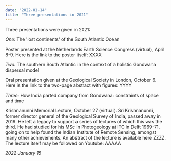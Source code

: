 ```yaml
---
date: "2022-01-14"
title: "Three presentations in 2021"
---
```


Three presentations were given in 2021:

*One:*  The 'lost continents' of the South Atlantic Ocean

Poster presented at the Netherlands Earth Science Congress (virtual), April 8-9. Here is the link to the poster itself: XXXX


*Two:*  The southern South Atlantic in the context of a holistic Gondwana dispersal model

Oral presentation given at the Geological Society in London, October 6. Here is the link to the two-page abstract with figures: YYYY


*Three:*  How India parted company from Gondwana: constraints of space and time

Krishnanunni Memorial Lecture, October 27 (virtual). Sri Krishnanunni, former director general of the Geological Survey of India, passed away in 2019.  He left a legacy to
support a series of lectures of which this was the third.  He had studied for his MSc in Photogeology at ITC in Delft 1969-71, going on to help found the Indian Institute
of Remote Sensing, amongst many other achievements.  An abstract of the lecture is available here ZZZZ. The lecture itself may be followed on Youtube: AAAAA

*2022 January 15*

